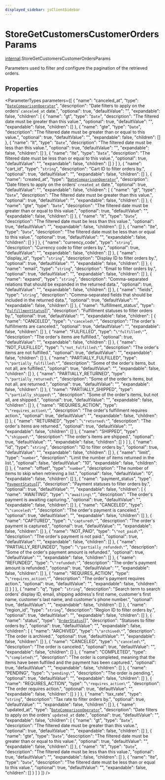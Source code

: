 ```yaml
---
displayed_sidebar: jsClientSidebar
---
```



# StoreGetCustomersCustomerOrdersParams

[internal](../../modules/internal.mdx).StoreGetCustomersCustomerOrdersParams

Parameters used to filter and configure the pagination of the retrieved orders.

## Properties

<ParameterTypes parameters={[
  {
    "name": "canceled_at",
    "type": "[`DateComparisonOperator`](internal.DateComparisonOperator.mdx)",
    "description": "Date filters to apply on the orders' `canceled_at` date.",
    "optional": true,
    "defaultValue": "",
    "expandable": false,
    "children": [
      {
        "name": "gt",
        "type": "`Date`",
        "description": "The filtered date must be greater than this value.",
        "optional": true,
        "defaultValue": "",
        "expandable": false,
        "children": []
      },
      {
        "name": "gte",
        "type": "`Date`",
        "description": "The filtered date must be greater than or equal to this value.",
        "optional": true,
        "defaultValue": "",
        "expandable": false,
        "children": []
      },
      {
        "name": "lt",
        "type": "`Date`",
        "description": "The filtered date must be less than this value.",
        "optional": true,
        "defaultValue": "",
        "expandable": false,
        "children": []
      },
      {
        "name": "lte",
        "type": "`Date`",
        "description": "The filtered date must be less than or equal to this value.",
        "optional": true,
        "defaultValue": "",
        "expandable": false,
        "children": []
      }
    ]
  },
  {
    "name": "cart_id",
    "type": "`string`",
    "description": "Cart ID to filter orders by.",
    "optional": true,
    "defaultValue": "",
    "expandable": false,
    "children": []
  },
  {
    "name": "created_at",
    "type": "[`DateComparisonOperator`](internal.DateComparisonOperator.mdx)",
    "description": "Date filters to apply on the orders' `created_at` date.",
    "optional": true,
    "defaultValue": "",
    "expandable": false,
    "children": [
      {
        "name": "gt",
        "type": "`Date`",
        "description": "The filtered date must be greater than this value.",
        "optional": true,
        "defaultValue": "",
        "expandable": false,
        "children": []
      },
      {
        "name": "gte",
        "type": "`Date`",
        "description": "The filtered date must be greater than or equal to this value.",
        "optional": true,
        "defaultValue": "",
        "expandable": false,
        "children": []
      },
      {
        "name": "lt",
        "type": "`Date`",
        "description": "The filtered date must be less than this value.",
        "optional": true,
        "defaultValue": "",
        "expandable": false,
        "children": []
      },
      {
        "name": "lte",
        "type": "`Date`",
        "description": "The filtered date must be less than or equal to this value.",
        "optional": true,
        "defaultValue": "",
        "expandable": false,
        "children": []
      }
    ]
  },
  {
    "name": "currency_code",
    "type": "`string`",
    "description": "Currency code to filter orders by.",
    "optional": true,
    "defaultValue": "",
    "expandable": false,
    "children": []
  },
  {
    "name": "display_id",
    "type": "`string`",
    "description": "Display ID to filter orders by.",
    "optional": true,
    "defaultValue": "",
    "expandable": false,
    "children": []
  },
  {
    "name": "email",
    "type": "`string`",
    "description": "Email to filter orders by.",
    "optional": true,
    "defaultValue": "",
    "expandable": false,
    "children": []
  },
  {
    "name": "expand",
    "type": "`string`",
    "description": "Comma-separated relations that should be expanded in the returned data.",
    "optional": true,
    "defaultValue": "",
    "expandable": false,
    "children": []
  },
  {
    "name": "fields",
    "type": "`string`",
    "description": "Comma-separated fields that should be included in the returned data.",
    "optional": true,
    "defaultValue": "",
    "expandable": false,
    "children": []
  },
  {
    "name": "fulfillment_status",
    "type": "[`FulfillmentStatus`](../enums/internal.FulfillmentStatus.mdx)[]",
    "description": "Fulfillment statuses to filter orders by.",
    "optional": true,
    "defaultValue": "",
    "expandable": false,
    "children": [
      {
        "name": "CANCELED",
        "type": "``\"canceled\"``",
        "description": "The order's fulfillments are canceled.",
        "optional": true,
        "defaultValue": "",
        "expandable": false,
        "children": []
      },
      {
        "name": "FULFILLED",
        "type": "``\"fulfilled\"``",
        "description": "The order's items are fulfilled.",
        "optional": true,
        "defaultValue": "",
        "expandable": false,
        "children": []
      },
      {
        "name": "NOT_FULFILLED",
        "type": "``\"not_fulfilled\"``",
        "description": "The order's items are not fulfilled.",
        "optional": true,
        "defaultValue": "",
        "expandable": false,
        "children": []
      },
      {
        "name": "PARTIALLY_FULFILLED",
        "type": "``\"partially_fulfilled\"``",
        "description": "Some of the order's items, but not all, are fulfilled.",
        "optional": true,
        "defaultValue": "",
        "expandable": false,
        "children": []
      },
      {
        "name": "PARTIALLY_RETURNED",
        "type": "``\"partially_returned\"``",
        "description": "Some of the order's items, but not all, are returned.",
        "optional": true,
        "defaultValue": "",
        "expandable": false,
        "children": []
      },
      {
        "name": "PARTIALLY_SHIPPED",
        "type": "``\"partially_shipped\"``",
        "description": "Some of the order's items, but not all, are shipped.",
        "optional": true,
        "defaultValue": "",
        "expandable": false,
        "children": []
      },
      {
        "name": "REQUIRES_ACTION",
        "type": "``\"requires_action\"``",
        "description": "The order's fulfillment requires action.",
        "optional": true,
        "defaultValue": "",
        "expandable": false,
        "children": []
      },
      {
        "name": "RETURNED",
        "type": "``\"returned\"``",
        "description": "The order's items are returned.",
        "optional": true,
        "defaultValue": "",
        "expandable": false,
        "children": []
      },
      {
        "name": "SHIPPED",
        "type": "``\"shipped\"``",
        "description": "The order's items are shipped.",
        "optional": true,
        "defaultValue": "",
        "expandable": false,
        "children": []
      }
    ]
  },
  {
    "name": "id",
    "type": "`string`",
    "description": "ID to filter orders by.",
    "optional": true,
    "defaultValue": "",
    "expandable": false,
    "children": []
  },
  {
    "name": "limit",
    "type": "`number`",
    "description": "Limit the number of items returned in the list.",
    "optional": false,
    "defaultValue": "10",
    "expandable": false,
    "children": []
  },
  {
    "name": "offset",
    "type": "`number`",
    "description": "The number of items to skip when retrieving a list.",
    "optional": false,
    "defaultValue": "0",
    "expandable": false,
    "children": []
  },
  {
    "name": "payment_status",
    "type": "[`PaymentStatus`](../enums/internal.PaymentStatus.mdx)[]",
    "description": "Payment statuses to filter orders by.",
    "optional": true,
    "defaultValue": "",
    "expandable": false,
    "children": [
      {
        "name": "AWAITING",
        "type": "``\"awaiting\"``",
        "description": "The order's payment is awaiting capturing.",
        "optional": true,
        "defaultValue": "",
        "expandable": false,
        "children": []
      },
      {
        "name": "CANCELED",
        "type": "``\"canceled\"``",
        "description": "The order's payment is canceled.",
        "optional": true,
        "defaultValue": "",
        "expandable": false,
        "children": []
      },
      {
        "name": "CAPTURED",
        "type": "``\"captured\"``",
        "description": "The order's payment is captured.",
        "optional": true,
        "defaultValue": "",
        "expandable": false,
        "children": []
      },
      {
        "name": "NOT_PAID",
        "type": "``\"not_paid\"``",
        "description": "The order's payment is not paid.",
        "optional": true,
        "defaultValue": "",
        "expandable": false,
        "children": []
      },
      {
        "name": "PARTIALLY_REFUNDED",
        "type": "``\"partially_refunded\"``",
        "description": "Some of the order's payment amount is refunded.",
        "optional": true,
        "defaultValue": "",
        "expandable": false,
        "children": []
      },
      {
        "name": "REFUNDED",
        "type": "``\"refunded\"``",
        "description": "The order's payment amount is refunded.",
        "optional": true,
        "defaultValue": "",
        "expandable": false,
        "children": []
      },
      {
        "name": "REQUIRES_ACTION",
        "type": "``\"requires_action\"``",
        "description": "The order's payment requires action.",
        "optional": true,
        "defaultValue": "",
        "expandable": false,
        "children": []
      }
    ]
  },
  {
    "name": "q",
    "type": "`string`",
    "description": "Search term to search orders' display ID, email, shipping address's first name, customer's first name, customer's last name, and customer's phone number.",
    "optional": true,
    "defaultValue": "",
    "expandable": false,
    "children": []
  },
  {
    "name": "region_id",
    "type": "`string`",
    "description": "Region ID to filter orders by.",
    "optional": true,
    "defaultValue": "",
    "expandable": false,
    "children": []
  },
  {
    "name": "status",
    "type": "[`OrderStatus`](../enums/internal.OrderStatus.mdx)[]",
    "description": "Statuses to filter orders by.",
    "optional": true,
    "defaultValue": "",
    "expandable": false,
    "children": [
      {
        "name": "ARCHIVED",
        "type": "``\"archived\"``",
        "description": "The order is archived.",
        "optional": true,
        "defaultValue": "",
        "expandable": false,
        "children": []
      },
      {
        "name": "CANCELED",
        "type": "``\"canceled\"``",
        "description": "The order is canceled.",
        "optional": true,
        "defaultValue": "",
        "expandable": false,
        "children": []
      },
      {
        "name": "COMPLETED",
        "type": "``\"completed\"``",
        "description": "The order is completed, meaning that the items have been fulfilled and the payment has been captured.",
        "optional": true,
        "defaultValue": "",
        "expandable": false,
        "children": []
      },
      {
        "name": "PENDING",
        "type": "``\"pending\"``",
        "description": "The order is pending.",
        "optional": true,
        "defaultValue": "",
        "expandable": false,
        "children": []
      },
      {
        "name": "REQUIRES_ACTION",
        "type": "``\"requires_action\"``",
        "description": "The order requires action.",
        "optional": true,
        "defaultValue": "",
        "expandable": false,
        "children": []
      }
    ]
  },
  {
    "name": "tax_rate",
    "type": "`string`",
    "description": "Tax rate to filter orders by.",
    "optional": true,
    "defaultValue": "",
    "expandable": false,
    "children": []
  },
  {
    "name": "updated_at",
    "type": "[`DateComparisonOperator`](internal.DateComparisonOperator.mdx)",
    "description": "Date filters to apply on the orders' `updated_at` date.",
    "optional": true,
    "defaultValue": "",
    "expandable": false,
    "children": [
      {
        "name": "gt",
        "type": "`Date`",
        "description": "The filtered date must be greater than this value.",
        "optional": true,
        "defaultValue": "",
        "expandable": false,
        "children": []
      },
      {
        "name": "gte",
        "type": "`Date`",
        "description": "The filtered date must be greater than or equal to this value.",
        "optional": true,
        "defaultValue": "",
        "expandable": false,
        "children": []
      },
      {
        "name": "lt",
        "type": "`Date`",
        "description": "The filtered date must be less than this value.",
        "optional": true,
        "defaultValue": "",
        "expandable": false,
        "children": []
      },
      {
        "name": "lte",
        "type": "`Date`",
        "description": "The filtered date must be less than or equal to this value.",
        "optional": true,
        "defaultValue": "",
        "expandable": false,
        "children": []
      }
    ]
  }
]} />
